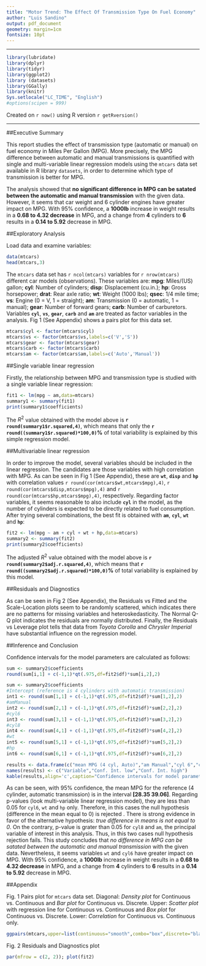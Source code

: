 ```yaml
---
title: "Motor Trend: The Effect Of Transmission Type On Fuel Economy"
author: "Luis Sandino"
output: pdf_document
geometry: margin=1cm
fontsize: 10pt
---
```


***
```r
library(lubridate)
library(dplyr)
library(tidyr)
library(ggplot2)
library (datasets)
library(GGally)
library(knitr)
Sys.setlocale("LC_TIME", "English")
#options(scipen = 999)
```

Created on `r now()` using R version `r getRversion()`

***

##Executive Summary

This report studies the effect of transmission type (automatic or manual) on fuel economy in Miles Per Gallon (MPG). More precisely, the MPG difference between automatic and manual transmissions is quantified with single and multi-variable linear regression models using the `mtcars` data set available in R library `datasets`, in order to determine which type of transmission is better for MPG.

The analysis showed that **no significant difference in MPG can be satated between the automatic and manual transmission** with the given data. However, it seems that car weight and 6 cylinder engines have greater impact on MPG. With 95% confidence, a **1000lb** increase in weight results in a **0.68 to 4.32 decrease** in MPG, and a change from **4** cylinders to **6** results in a **0.14 to 5.92** decrease in MPG.

##Exploratory Analysis

Load data and examine variables:
```r
data(mtcars)
head(mtcars,3)
```
The `mtcars` data set has `r ncol(mtcars)` variables for  `r nrow(mtcars)` different car models (observations). These variables are: **mpg**: Miles/(US) gallon; **cyl**: Number of cylinders; **disp**: Displacement (cu.in.); **hp**: Gross horsepower; **drat**: Rear axle ratio; **wt**: Weight (1000 lbs); **qsec**: 1/4 mile time; **vs**: Engine (0 = V, 1 = straight); **am**: Transmission (0 = automatic, 1 = manual); **gear**: Number of forward gears; **carb**: Number of carburetors. Variables **`cyl`**, **`vs`**, **`gear`**, **`carb`** and **`am`** are treated as factor variables in the analysis. Fig 1 (See Appendix) shows a pairs plot for this data set.  

```r
mtcars$cyl <- factor(mtcars$cyl)
mtcars$vs <- factor(mtcars$vs,labels=c('V','S'))
mtcars$gear <- factor(mtcars$gear)
mtcars$carb <- factor(mtcars$carb)
mtcars$am <- factor(mtcars$am,labels=c('Auto','Manual'))
```

##Single variable linear regression

Firstly, the relationship between MPG and transmission type is studied with a single variable linear regression:
```r
fit1 <- lm(mpg ~ am,data=mtcars)
summary1 <- summary(fit1)
print(summary1$coefficients)
```

The $R^2$ value obtained with the model above is __`r round(summary1$r.squared,4)`__, which means that only the __`r round((summary1$r.squared)*100,0)`%__ of total variability is explained by this simple regression model.

##Multivariable linear regression

In order to improve the model, several variables should be included in the linear regression. The candidates are those variables with high correlation with MPG. As can be seen in Fig 1 (See Appendix), these are **`wt`**, **`disp`** and **`hp`** with correlation values `r round(cor(mtcars$wt,mtcars$mpg),4)`, `r round(cor(mtcars$disp,mtcars$mpg),4)` and `r round(cor(mtcars$hp,mtcars$mpg),4)`, respectively. Regarding factor variables, it seems reasonable to also include **`cyl`** in the model, as the number of cylinders is expected to be directly related to fuel consumption. After trying several combinations, the best fit is obtained with **`am`**, **`cyl`**, **`wt`** and **`hp`**:
```r
fit2 <- lm(mpg ~ am + cyl + wt + hp,data=mtcars)
summary2 <- summary(fit2)
print(summary2$coefficients)
```
 
The adjusted $R^2$ value obtained with the model above is __`r round(summary2$adj.r.squared,4)`__, which means that __`r round((summary2$adj.r.squared)*100,0)`%__ of total variability is explained by this model.

##Residuals and Diagnostics

As can be seen in Fig 2 (See Appendix), the Residuals vs Fitted and the Scale-Location plots seem to be randomly scattered, which indicates there are no patterns for missing variables and heteroskedasticity. The Normal Q-Q plot indicates the residuals are normally distributed. Finally, the Residuals vs Leverage plot tells that data from *Toyota Corolla* and *Chrysler Imperial* have substantial influence on the regression model.

##Inference and Conclusion

Confidence intervals for the model parameters are calculated as follows:
```r
sum <- summary2$coefficients
round(sum[i,1] + c(-1,1)*qt(.975,df=fit2$df)*sum[i,2],2)
```
```r
sum <- summary2$coefficients
#Intercept (reference is 4 cylinders with automatic transmission)
int1 <- round(sum[1,1] + c(-1,1)*qt(.975,df=fit2$df)*sum[1,2],2)
#amManual
int2 <- round(sum[2,1] + c(-1,1)*qt(.975,df=fit2$df)*sum[2,2],2)
#cyl6
int3 <- round(sum[3,1] + c(-1,1)*qt(.975,df=fit2$df)*sum[3,2],2)
#cyl8
int4 <- round(sum[4,1] + c(-1,1)*qt(.975,df=fit2$df)*sum[4,2],2)
#wt
int5 <- round(sum[5,1] + c(-1,1)*qt(.975,df=fit2$df)*sum[5,2],2)
#hp
int6 <- round(sum[6,1] + c(-1,1)*qt(.975,df=fit2$df)*sum[6,2],2)
```
```r
results <- data.frame(c("mean MPG (4 cyl, Auto)","am Manual","cyl 6","cyl 8","wt","hp"),c(int1[1],int2[1],int3[1],int4[1],int5[1],int6[1]),c(int1[2],int2[2],int3[2],int4[2],int5[2],int6[2]))
names(results) <- c("Variable","Conf. Int. low","Conf. Int. high")
kable(results,align='c',caption="Confidence intervals for model parameters")
```

As can be seen, with 95% confidence, the mean MPG for the reference (4 cylinder, automatic transmission) is in the interval **[28.35 39.06]**. Regarding p-values (look multi-variable linear regression model), they  are less than 0.05 for `cyl6`, `wt` and `hp` only. Therefore, in this cases the null hypothesis (difference in the mean equal to 0) is rejected . There is strong evidence in favor of the alternative hypothesis: *true difference in means is not equal to 0*. On the contrary, p-value is grater than 0.05 for `cyl8` and `am`, the principal variable of interest in this analysis. Thus, in this two cases null hypothesis rejection fails. This study concludes that *no difference in MPG can be satated between the automatic and manual transmission* with the given data. Nevertheless, it seems variables `wt` and `cyl6` have greater impact on MPG. With 95% confidence, a **1000lb** increase in weight results in a **0.68 to 4.32 decrease** in MPG, and a change from **4** cylinders to **6** results in a **0.14 to 5.92** decrease in MPG.

\clearpage

##Appendix

Fig. 1 Pairs plot for `mtcars` data set. Diagonal: *Density plot* for Continuous vs. Continuous and *Bar plot* for Continuous vs. Discrete. Upper: *Scatter plot* with regression line for Continuous vs. Continuous and *Box plot* for Continuous vs. Discrete. Lower: *Correlation* for Continuous vs. Continuous only.

```r
ggpairs(mtcars,upper=list(continuous="smooth",combo="box",discrete="blank"),lower=list(continuous="cor",combo="blank",discrete="blank"),diag=list(continuous="densityDiag",discrete="barDiag"))
```

\clearpage

Fig. 2 Residuals and Diagnostics plot

```r
par(mfrow = c(2, 2)); plot(fit2)
```
